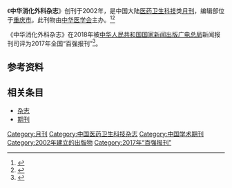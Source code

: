 {{Infobox journal
| title         = 中华消化外科杂志
| former_name   =消化外科
| frequency     = 月刊
| country       = [[中国大陆|中国大陆]]
| publisher     = [[中华医学会|中华医学会]]
| language =
| native_title =
| abbreviation =N/A
| impact        = 
| history =2002年起至今
| ISSN = 1673-9752
| CN            = 11-5610/R
| CODEN =ZXWZBC
| website = http://zhxhwkzz.yiigle.com/
}}
《'''中华消化外科杂志'''》创刊于2002年，是中国大陆[[医药卫生科技|医药卫生科技]]类[[杂志#出版|月刊]]，编辑部位于[[重庆市|重庆市]]。此刊物由[[中华医学会|中华医学会]]主办。<ref name="知网1">{{Cite web|title=中华消化外科杂志|url=https://navi.cnki.net/knavi/JournalDetail?pcode=CJFD&pykm=XHWK|accessdate=2021-02-02|work=navi.cnki.net|publisher=[[中国知网|中国知网]]}}</ref><ref name="维普1">{{Cite web|title=中华消化外科杂志 - 维普中文期刊|url=http://www.cqvip.com/qikan/Detail.aspx?gch=85522A|accessdate=2021-02-02|author=|date=|format=|publisher=[[维普|维普]]|language=}}</ref>

《中华消化外科杂志》在2018年被[[中华人民共和国国家新闻出版广电总局|中华人民共和国国家新闻出版广电总局]]新闻报刊司评为2017年全国“百强报刊”<ref>{{Cite web|title=2017年全国“百强报刊”推荐名单开始公示|url=http://www.ce.cn/culture/gd/201801/16/t20180116_27756145.shtml|accessdate=2021-02-10|author=赵新乐（中国新闻出版广电报）|date=2018-01-16|format=|work=www.ce.cn|publisher=[[中国经济网|中国经济网]]|language=|archive-date=2020-11-05|archive-url=https://web.archive.org/web/20201105014543/http://www.ce.cn/culture/gd/201801/16/t20180116_27756145.shtml|dead-url=no}}</ref>。
== 参考资料 ==
{{reflist|2}}

== 相关条目 ==

* [[杂志|杂志]]
* [[期刊|期刊]]

{{全国百强报刊|2017}}
{{Academic-journal-stub}}

[[Category:月刊|Category:月刊]]
[[Category:中国医药卫生科技杂志|Category:中国医药卫生科技杂志]]
[[Category:中国学术期刊|Category:中国学术期刊]]
[[Category:2002年建立的出版物|Category:2002年建立的出版物]]
[[Category:2017年“百强报刊”|Category:2017年“百强报刊”]]